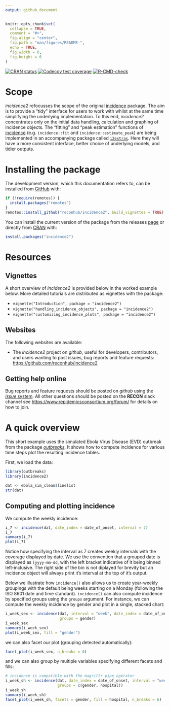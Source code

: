 ```yaml
---
output: github_document
---
```


```r
knitr::opts_chunk$set(
  collapse = TRUE,
  comment = "#>",
  fig.align = "center",
  fig.path = "man/figures/README-",
  echo = TRUE,
  fig.width = 8,
  fig.height = 6
)

```

<!-- badges: start -->
[![CRAN status](https://www.r-pkg.org/badges/version/incidence2)](https://CRAN.R-project.org/package=incidence2)
[![Codecov test coverage](https://codecov.io/gh/reconhub/incidence2/branch/master/graph/badge.svg)](https://codecov.io/gh/reconhub/incidence2?branch=master)
[![R-CMD-check](https://github.com/reconhub/incidence2/workflows/R-CMD-check/badge.svg)](https://github.com/reconhub/incidence2/actions)
<!-- badges: end -->


# Scope

*incidence2* refocusses the scope of the original
[incidence](https://github.com/reconhub/incidence) package.  The aim is to
provide a "tidy" interface for users to work with whilst at the same time
simplifying the underlying implementation. To this end, *incidence2* 
concentrates only on the initial data handling, calculation and graphing of 
incidence objects. The "fitting" and "peak estimation" functions of 
[incidence](https://github.com/reconhub/incidence) (e.g. `incidence::fit` and
`incidence::estimate_peak`) are being implemented in an accompanying package 
called [`i2extras`](https://github.com/reconhub/i2extras).  Here 
they will have a more consistent interface, better choice of underlying models,
and tidier outputs. 


# Installing the package

The development version, which this documentation refers to, can be installed
from [GitHub](https://github.com/) with:

```r
if (!require(remotes)) {
  install.packages("remotes")
}
remotes::install_github("reconhub/incidence2", build_vignettes = TRUE)
```

You can install the current version of the package from the releases
[page](https://github.com/reconhub/incidence2/releases) or directly from
[CRAN](https://cran.r-project.org/) with:

```r
install.packages("incidence2")
```


# Resources

## Vignettes

A short overview of *incidence2* is provided below in the worked example below.
More detailed tutorials are distributed as vignettes with the package:

* `vignette("Introduction", package = "incidence2")`
* `vignette("handling_incidence_objects", package = "incidence2")`
* `vignette("customizing_incidence_plots", package = "incidence2")`

## Websites

The following websites are available:

- The *incidence2* project on *github*, useful for developers, contributors, and
users wanting to post issues, bug reports and feature requests: <br>
<https://github.com/reconhub/incidence2>

## Getting help online

Bug reports and feature requests should be posted on *github* using the [*issue* system](https://github.com/reconhub/incidence2/issues). All other questions
should be posted on the **RECON** slack channel see 
<https://www.repidemicsconsortium.org/forum/> for details on how to join.


# A quick overview

This short example uses the simulated Ebola Virus Disease (EVD) outbreak from
the package [*outbreaks*](https://github.com/reconhub/outbreaks). It shows how
to compute incidence for various time steps plot the resulting incidence tables.

First, we load the data:

```r
library(outbreaks)
library(incidence2)

dat <- ebola_sim_clean$linelist
str(dat)
```

## Computing and plotting incidence

We compute the weekly incidence:

```r
i_7 <- incidence(dat, date_index = date_of_onset, interval = 7)
i_7
summary(i_7)
plot(i_7)
```

Notice how specifying the interval as 7 creates weekly intervals with the
coverage displayed by date. We use the convention that a grouped date is
displayed as `[yyyy-mm-dd`, with the left bracket indicative of it being binned
left-inclusive.  The right side of the bin is not diplayed for brevity but
an incidence object will always print it's interval at the top of it's output.

Below we illustrate how `incidence()` also allows us to create year-weekly
groupings with the default being weeks starting on a Monday (following the ISO
8601 date and time standard). `incidence()` can also compute incidence by
specified groups using the `groups` argument. For instance, we can compute the
weekly incidence by gender and plot in a single, stacked chart:

```r
i_week_sex <- incidence(dat, interval = "week", date_index = date_of_onset,
                        groups = gender)
i_week_sex
summary(i_week_sex)
plot(i_week_sex, fill = "gender")
```

we can also facet our plot (grouping detected automatically):

```r
facet_plot(i_week_sex, n_breaks = 6)
```

and we can also group by multiple variables specifying different facets and 
fills:

```r
# incidence is compatible with the magrittr pipe operator
i_week_sh <- incidence(dat, date_index = date_of_onset, interval = "week",
                       groups = c(gender, hospital))
i_week_sh
summary(i_week_sh)
facet_plot(i_week_sh, facets = gender, fill = hospital, n_breaks = 6)
```

